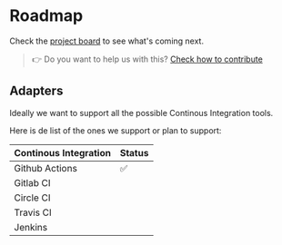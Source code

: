 # Roadmap

Check the [project board](https://github.com/orgs/calsott/projects/1) to see what's coming next.

> 👉 Do you want to help us with this? [Check how to contribute](https://github.com/calsott/ci-cli)

## Adapters

Ideally we want to support all the possible Continous Integration tools.

Here is de list of the ones we support or plan to support:

| Continous Integration | Status | 
|-----------------------|--------|
| Github Actions        | ✅     |
| Gitlab CI             |        |
| Circle CI             |        |
| Travis CI             |        |
| Jenkins               |        |
